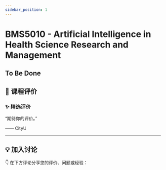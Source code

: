 ```yaml
---
sidebar_position: 1
---
```



# BMS5010 - Artificial Intelligence in Health Science Research and Management

## To Be Done

## **💬 课程评价**

### ✨ **精选评价**
<div className={commentStyles.commentBox}>
    <p className={commentStyles.commentText}>
        “期待你的评价。”
    </p>
    <p className={commentStyles.commentAuthor}>—— CityU</p>
</div>

---

## **💡 加入讨论**

👇 在下方评论分享您的评价、问题或经验：
<Utterances />
